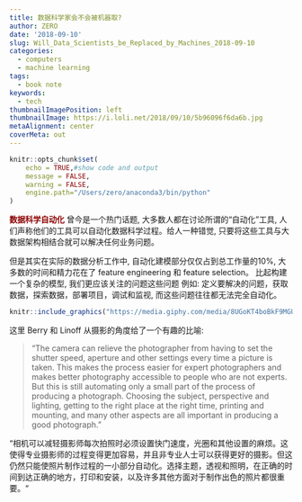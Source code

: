```yaml
---
title: 数据科学家会不会被机器取?
author: ZERO
date: '2018-09-10'
slug: Will_Data_Scientists_be_Replaced_by_Machines_2018-09-10
categories:
  - computers
  - machine learning
tags:
  - book note
keywords:
  - tech
thumbnailImagePosition: left
thumbnailImage: https://i.loli.net/2018/09/10/5b96096f6da6b.jpg
metaAlignment: center
coverMeta: out
---
```


```r
knitr::opts_chunk$set(
	echo = TRUE,#show code and output
	message = FALSE,
	warning = FALSE,
	engine.path="/Users/zero/anaconda3/bin/python"
)
```

<!--more-->
<strong style="color: darkred;">数据科学自动化</strong> 曾今是一个热门话题, 大多数人都在讨论所谓的“自动化”工具, 人们声称他们的工具可以自动化数据科学过程。给人一种错觉, 只要将这些工具与大数据架构相结合就可以解决任何业务问题。

但是其实在实际的数据分析工作中, 自动化建模部分仅仅占到总工作量的10%, 大多数的时间和精力花在了 feature engineering 和 feature selection。 比起构建一个复杂的模型, 我们更应该关注的问题这些问题 例如: 定义要解决的问题，获取数据，探索数据，部署项目，调试和监视, 而这些问题往往都无法完全自动化。


```r
knitr::include_graphics("https://media.giphy.com/media/8UGoKT4boBkF9MGUb3/giphy.gif")
```

这里 Berry 和 Linoff 从摄影的角度给了一个有趣的比喻:

> “The camera can relieve the photographer from having to set the shutter speed, aperture and other settings every time a picture is taken. This makes the process easier for expert photographers and makes better photography accessible to people who are not experts. But this is still automating only a small part of the process of producing a photograph. Choosing the subject, perspective and lighting, getting to the right place at the right time, printing and mounting, and many other aspects are all important in producing a good photograph.”

“相机可以减轻摄影师每次拍照时必须设置快门速度，光圈和其他设置的麻烦。这使得专业摄影师的过程变得更加容易，并且非专业人士可以获得更好的摄影。但这仍然只能使照片制作过程的一小部分自动化。选择主题，透视和照明，在正确的时间到达正确的地方，打印和安装，以及许多其他方面对于制作出色的照片都很重要。“
